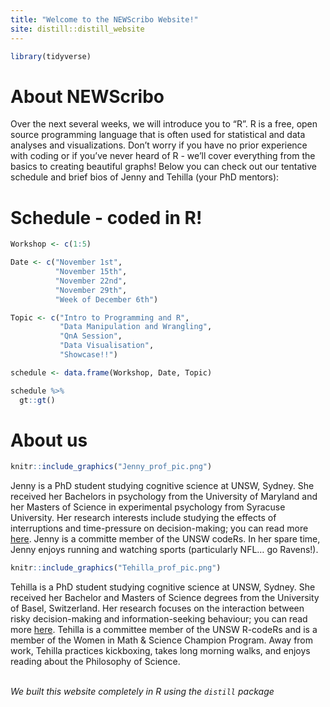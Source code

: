 ```yaml
---
title: "Welcome to the NEWScribo Website!"
site: distill::distill_website
---
```


```r
library(tidyverse)
```


# About NEWScribo

Over the next several weeks, we will introduce you to "R". R is a free, open source programming language that is often used for statistical and data analyses and visualizations. Don't worry if you have no prior experience with coding or if you've never heard of R - we'll cover everything from the basics to creating beautiful graphs! Below you can check out our tentative schedule and brief bios of Jenny and Tehilla (your PhD mentors):

# Schedule - coded in R!
```r
Workshop <- c(1:5)

Date <- c("November 1st", 
          "November 15th", 
          "November 22nd", 
          "November 29th", 
          "Week of December 6th")

Topic <- c("Intro to Programming and R", 
           "Data Manipulation and Wrangling", 
           "QnA Session", 
           "Data Visualisation", 
           "Showcase!!")

schedule <- data.frame(Workshop, Date, Topic)

schedule %>%
  gt::gt()

```


# About us

<!-- <div style = "margin-left: 0px; margin-right: 0px; float:left;"> -->
<!-- ![](Jenny_prof_pic.png){width=25%} -->
<!-- </div> -->

<!-- <img align="right" src="Jenny_prof_pic.png" style = > -->

<!-- <div style = "margin-left: 200px; margin-right: 80px;"> -->

:::float-image

```r
knitr::include_graphics("Jenny_prof_pic.png")
```

<p> Jenny is a PhD student studying cognitive science at UNSW, Sydney. She received her Bachelors in psychology from the University of Maryland and her Masters of Science in experimental psychology from Syracuse University. Her research interests include studying the effects of interruptions and time-pressure on decision-making; you can read more [here](https://blogs.unsw.edu.au/mathssciencechampions/blog/2019/05/the-life-of-a-mathematical-psychologist-jenny-sloane/). Jenny is a committe member of the UNSW codeRs. In her spare time, Jenny enjoys running and watching sports (particularly NFL... go Ravens!). </p>

:::
:::float-image

```r
knitr::include_graphics("Tehilla_prof_pic.png")
```

<p> Tehilla is a PhD student studying cognitive science at UNSW, Sydney. She received her Bachelor and Masters of Science degrees from the University of Basel, Switzerland. Her research focuses on the interaction between risky decision-making and information-seeking behaviour; you can read more [here](https://blogs.unsw.edu.au/mathssciencechampions/blog/2021/04/disentangling-decision-making-meet-tehilla/). Tehilla is a committee member of the UNSW R-codeRs and is a member of the Women in Math & Science Champion Program. Away from work, Tehilla practices kickboxing, takes long morning walks, and enjoys reading about the Philosophy of Science. </p>

:::

<br>
*We built this website completely in R using the `distill` package* 


